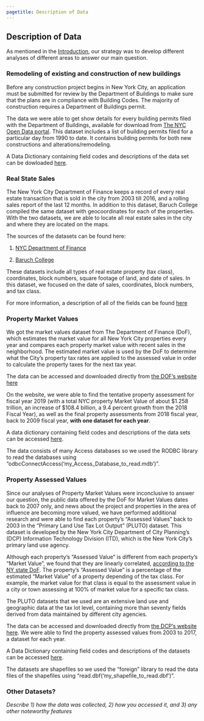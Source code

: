 ```yaml
---
pagetitle: Description of Data
---
```


## Description of Data

As mentioned in the [Introduction](./), our strategy was to develop different analyses of different areas to answer our main question. 
  
### Remodeling of existing and construction of new buildings   
  
Before any construction project begins in New York City, an application must be submitted for review by the Department of Buildings to make sure that the plans are in compliance with Building Codes. The majority of construction requires a Department of Buildings permit.
  
The data we were able to get show details for every building permits filed with the Department of Buildings, available for download from [The NYC Open Data portal](https://data.cityofnewyork.us/Housing-Development/DOB-Permit-Issuance/ipu4-2q9a "NYC Open Data portal"). This dataset includes a list of building permits filed for a particular day from 1990 to date. It contains building permits for both new constructions and alterations/remodeling.
  
A Data Dictionary containing field codes and descriptions of the data set can be dowloaded  [here](https://data.cityofnewyork.us/api/views/ipu4-2q9a/files/87608d5b-1986-4a21-a8a5-7a38e65f9993?download=true&filename=DD_DOB_Permit_Issuance_2018-03-07.xlsx "Data Dictionary for building permits").
    
      
### Real State Sales

The New York City Department of Finance keeps a record of every real estate transaction that is sold in the city from 2003 till 2016, and a rolling sales report of the last 12 months. In addition to this dataset, Baruch College compiled the same dataset with geocoordinates for each of the properties. With the two datasets, we are able to locate all real estate sales in the city and where they are located on the maps. 

The sources of the datasets can be found here:

  1) [NYC Department of Finance](http://www1.nyc.gov/site/finance/taxes/property-annualized-sales-update.page "Data for Real Estate")
  
  2) [Baruch College](https://www.baruch.cuny.edu/confluence/display/geoportal/NYC+Geocoded+Real+Estate+Sales "Data for Real Estate")
  
  
These datasets include all types of real estate property (tax class), coordinates, block numbers, square footage of land, and date of sales. In this dataset, we focused on the date of sales, coordinates, block numbers, and tax class. 

For more information, a description of all of the fields can be found [here](http://www1.nyc.gov/assets/finance/downloads/pdf/07pdf/glossary_rsf071607.pdf "Data for Real Estate")
    
  
### Property Market Values

We got the market values dataset from The Department of Finance (DoF), which estimates the market value for all New York City properties every year and compares each property market value with recent sales in the neighborhood. The estimated market value is used by the DoF to determine what the City's property tax rates are applied to the assessed value in order to calculate the property taxes for the next tax year.
  
The data can be accessed and downloaded directly from [the DOF's website here](http://www1.nyc.gov/site/finance/taxes/property-assessments.page "Data for Property Market Values")
     
On the website, we were able to find the tentative property assessment for fiscal year 2019 (with a total NYC property Market Value of about $1.258 trillion, an increase of $108.4 billion, a 9.4 percent growth from the 2018 Fiscal Year), as well as the final property assessments from 2018 fiscal year, back to 2009 fiscal year, **with one dataset for each year**.
   
A data dictionary containing field codes and descriptions of the data sets can be accessed [here](http://www1.nyc.gov/assets/finance/downloads/tar/tarfieldcodes.pdf "Data Dictionary for property market values").

The data consists of many Access databases so we used the RODBC library to read the databases using "odbcConnectAccess('my_Access_Database_to_read.mdb')". 
   
### Property Assessed Values
   
Since our analyses of Property Market Values were inconclusive to answer our question, the public data offered by the DoF for Market Values dates back to 2007 only, and news about the project and properties in the area of influence are becoming more valued, we have performed additional research and were able to find each property's "Assessed Values" back to 2003 in the "Primary Land Use Tax Lot Output" (PLUTO) dataset. This dataset is developed by the New York City Department of City Planning's (DCP) Information Technology Division (ITD), which is the New York City's primary land use agency.

Although each property's "Assessed Value" is different from each property's "Market Value", we found that they are linearly correlated, [according to the NY state DoF](https://www.tax.ny.gov/pit/property/learn/howassess.htm "source of info"). The property's "Assessed Value" is a percentage of the estimated "Market Value" of a property depending of the tax class. For example, the market value for that class is equal to the assessment value in a city or town assessing at 100% of market value for a specific tax class.

The PLUTO datasets that we used are an extensive land use and geographic data at the tax lot level, containing more than seventy fields derived from data maintained by different city agencies.

The data can be accessed and downloaded directly from [the DCP's website here](http://www1.nyc.gov/site/planning/data-maps/open-data/bytes-archive.page?sorts[year]=0 "Data for Property Assessed Values"). We were able to find the property assessed values from 2003 to 2017, a dataset for each year.

A Data Dictionary containing field codes and descriptions of the datasets can be accessed [here](http://www1.nyc.gov/assets/planning/download/pdf/data-maps/open-data/pluto_datadictionary.pdf "Data Dictionary for property assessed values").

The datasets are shapefiles so we used the "foreign" library to read the data files of the shapefiles using "read.dbf('my_shapefile_to_read.dbf')". 
  
  
### Other Datasets?

_Describe 1) how the data was collected, 2) how you accessed it, and 3) any other noteworthy features_